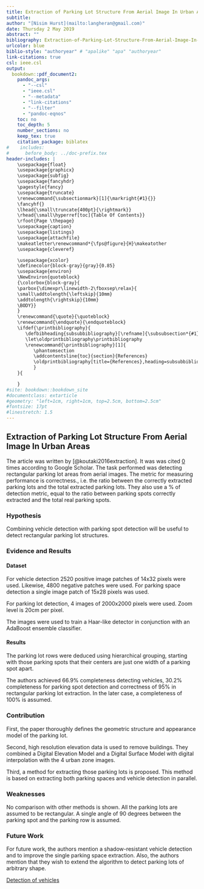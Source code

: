 ---
title: Extraction of Parking Lot Structure From Aerial Image In Urban Areas
subtitle:
author: "[Nisim Hurst](mailto:langheran@gmail.com)"
date: Thursday 2 May 2019
abstract: ""
bibliography: Extraction-of-Parking-Lot-Structure-From-Aerial-Image-In-Urban-Areas/Extraction-of-Parking-Lot-Structure-From-Aerial-Image-In-Urban-Areas.bib
urlcolor: blue
biblio-style: "authoryear" # "apalike" "apa" "authoryear"
link-citations: true
csl: ieee.csl
output:
  bookdown::pdf_document2:
    pandoc_args:
      - "--csl"
      - "ieee.csl"
      - "--metadata"
      - "link-citations"
      - "--filter"
      - "pandoc-eqnos"
    toc: no
    toc_depth: 5
    number_sections: no
    keep_tex: true
    citation_package: biblatex
#    includes:
#      before_body: ../doc-prefix.tex
header-includes: |
    \usepackage{float}
    \usepackage{graphicx}
    \usepackage{subfig}
    \usepackage{fancyhdr}
    \pagestyle{fancy}
    \usepackage{truncate}
    \renewcommand{\subsectionmark}[1]{\markright{#1}{}}
    \fancyhf{}
    \lhead{\small\truncate{400pt}{\rightmark}}
    \rhead{\small\hyperref[toc]{Table Of Contents}}
    \rfoot{Page \thepage}
    \usepackage{caption}
    \usepackage{listings}
    \usepackage{attachfile}
    \makeatletter\renewcommand*{\fps@figure}{H}\makeatother
    \usepackage{cleveref}

    \usepackage{xcolor}
    \definecolor{block-gray}{gray}{0.85}
    \usepackage{environ}
    \NewEnviron{quoteblock}
    {\colorbox{block-gray}{
    \parbox{\dimexpr\linewidth-2\fboxsep\relax}{
    \small\addtolength{\leftskip}{10mm}
    \addtolength{\rightskip}{10mm}
    \BODY}}
    }
    \renewcommand{\quote}{\quoteblock}
    \renewcommand{\endquote}{\endquoteblock}
    \ifdef{\printbibliography}{
       \defbibheading{subsubbibliography}[\refname]{\subsubsection*{#1}}
       \let\oldprintbibliography\printbibliography
       \renewcommand{\printbibliography}[1]{
          \phantomsection
          \addcontentsline{toc}{section}{References}
          \oldprintbibliography[title={References},heading=subsubbibliography]
          }
    }{

    }
#site: bookdown::bookdown_site
#documentclass: extarticle
#geometry: "left=1cm, right=1cm, top=2.5cm, bottom=2.5cm"
#fontsize: 17pt
#linestretch: 1.5
---
\label{toc}

## Extraction of Parking Lot Structure From Aerial Image In Urban Areas

The article was written by [@koutaki2016extraction]. It was was cited [0](https://scholar.google.com/scholar?q=Extraction%20of%20Parking%20Lot%20Structure%20From%20Aerial%20Image%20In%20Urban%20Areas%20koutaki&hl=en&as_sdt=0&as_vis=1&oi=scholart&sa=X&ved=0ahUKEwiN67qBocbWAhXrjVQKHcX0BYwQgQMIMDAA) times according to Google Scholar. The task performed was detecting rectangular parking lot areas from aerial images. The metric for measuring performance is correctness., i.e. the ratio between the correctly extracted parking lots and the total extracted parking lots. They also use a % of detection metric, equal to the ratio between parking spots correctly extracted and the total real parking spots.

### Hypothesis

Combining vehicle detection with parking spot detection will be useful to detect rectangular parking lot structures.

### Evidence and Results

#### Dataset

For vehicle detection 2520 positive image patches of 14x32 pixels were used. Likewise, 4800 negative patches were used. For parking space detection a single image patch of 15x28 pixels was used.

For parking lot detection, 4 images of 2000x2000 pixels were used. Zoom level is 20cm per pixel.

The images were used to train a Haar-like detector in conjunction with an AdaBoost ensemble classifier.

#### Results

The parking lot rows were deduced using hierarchical grouping, starting with those parking spots that their centers are just one width of a parking spot apart.

The authors achieved 66.9% completeness detecting vehicles, 30.2% completeness for parking spot detection and correctness of 95% in rectangular parking lot extraction. In the later case, a completeness of 100% is assumed.

### Contribution

First, the paper thoroughly defines the geometric structure and appearance model of the parking lot.

Second, high resolution elevation data is used to remove buildings.  They combined a Digital Elevation Model and a Digital Surface Model with digital interpolation with the 4 urban zone images.

Third, a method for extracting those parking lots is proposed. This method is based on extracting both parking spaces and vehicle detection in parallel.

### Weaknesses
No comparison with other methods is shown. All the parking lots are assumed to be rectangular. A single angle of 90 degrees between the parking spot and the parking row is assumed.

### Future Work
For future work, the authors mention a shadow-resistant vehicle detection and to improve the single parking space extraction. Also, the authors mention that they wish to extend the algorithm to detect parking lots of arbitrary shape.


[Detection of vehicles](gotosumatra:5|32|613|G%3A%5CMy%20Drive%5CThesis%5C13Feb%5Fcomments%5Creferences%5CExtraction%20of%20Parking%20Lot%20Structure%20From%20Aerial%20Image%20In%20Urban%20Areas%2Epdf)